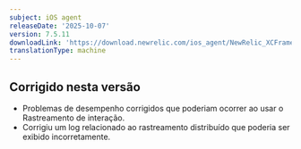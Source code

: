 ```yaml
---
subject: iOS agent
releaseDate: '2025-10-07'
version: 7.5.11
downloadLink: 'https://download.newrelic.com/ios_agent/NewRelic_XCFramework_Agent_7.5.11.zip'
translationType: machine
---
```


## Corrigido nesta versão

* Problemas de desempenho corrigidos que poderiam ocorrer ao usar o Rastreamento de interação.
* Corrigiu um log relacionado ao rastreamento distribuído que poderia ser exibido incorretamente.